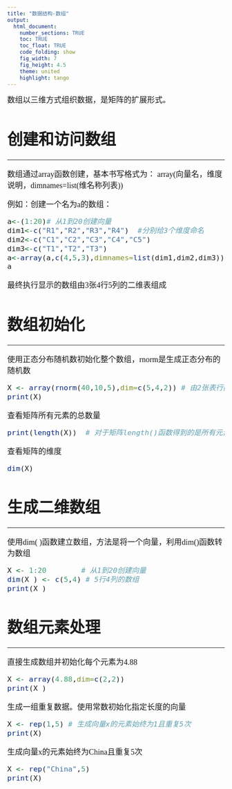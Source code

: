```yaml
---
title: "数据结构-数组"
output: 
  html_document:
    number_sections: TRUE
    toc: TRUE
    toc_float: TRUE
    code_folding: show
    fig_width: 7
    fig_height: 4.5
    theme: united
    highlight: tango
---
```



<font size=4 face="微软雅黑">
数组以三维方式组织数据，是矩阵的扩展形式。





# 创建和访问数组
***
数组通过array函数创建，基本书写格式为：
array(向量名，维度说明，dimnames=list(维名称列表))

例如：创建一个名为a的数组：
```r
a<-(1:20)# 从1到20创建向量
dim1<-c("R1","R2","R3","R4")  #分别给3个维度命名
dim2<-c("C1","C2","C3","C4","C5")
dim3<-c("T1","T2","T3")
a<-array(a,c(4,5,3),dimnames=list(dim1,dim2,dim3))# 数组由3张4行5列的二维表组成
a
```

最终执行显示的数组由3张4行5列的二维表组成

# 数组初始化
***
<font size=4 face="微软雅黑">

使用正态分布随机数初始化整个数组，rnorm是生成正态分布的随机数

```r
X <- array(rnorm(40,10,5),dim=c(5,4,2)) # 由2张表行数为5列数为4的数组组成
print(X)
```
查看矩阵所有元素的总数量
```r
print(length(X))  # 对于矩阵length()函数得到的是所有元素的总数量
```
查看矩阵的维度
```r
dim(X)
```

# 生成二维数组
***
使用dim( )函数建立数组，方法是将一个向量，利用dim()函数转为数组 
```r
X <- 1:20        # 从1到20创建向量
dim(X ) <- c(5,4) # 5行4列的数组
print(X )
```

# 数组元素处理
***
直接生成数组并初始化每个元素为4.88
```r
X <- array(4.88,dim=c(2,2))
print(X )
```
生成一组重复数据。使用常数初始化指定长度的向量
```r
X <- rep(1,5) # 生成向量x的元素始终为1且重复5次
print(X)
```
生成向量x的元素始终为China且重复5次
```r
X <- rep("China",5)
print(X)
```
